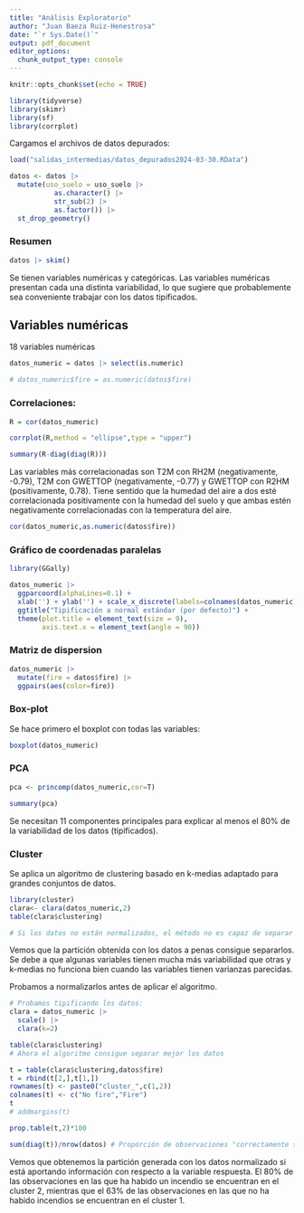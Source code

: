 ```yaml
---
title: "Análisis Exploratorio"
author: "Juan Baeza Ruiz-Henestrosa"
date: "`r Sys.Date()`"
output: pdf_document
editor_options: 
  chunk_output_type: console
---
```


```r
knitr::opts_chunk$set(echo = TRUE)
```

```r
library(tidyverse)
library(skimr)
library(sf)
library(corrplot)
```


Cargamos el archivos de datos depurados:

```r
load("salidas_intermedias/datos_depurados2024-03-30.RData")
```

```r
datos <- datos |> 
  mutate(uso_suelo = uso_suelo |> 
           as.character() |> 
           str_sub(2) |> 
           as.factor()) |> 
  st_drop_geometry()
```


### Resumen

```r
datos |> skim()
```

Se tienen variables numéricas y categóricas. Las variables numéricas presentan cada una distinta variabilidad, lo que sugiere que probablemente sea conveniente trabajar con los datos tipificados.

## Variables numéricas

18 variables numéricas

```r
datos_numeric = datos |> select(is.numeric)

# datos_numeric$fire = as.numeric(datos$fire)
```


### Correlaciones:

```r
R = cor(datos_numeric)
```


```r
corrplot(R,method = "ellipse",type = "upper")

summary(R-diag(diag(R)))
```

Las variables más correlacionadas son T2M con RH2M (negativamente, -0.79), T2M con GWETTOP (negativamente, -0.77) y GWETTOP con R2HM (positivamente, 0.78). Tiene sentido que la humedad del aire a dos esté correlacionada positivamente con la humedad del suelo y que ambas estén negativamente correlacionadas con la temperatura del aire.


```r
cor(datos_numeric,as.numeric(datos$fire))
```

### Gráfico de coordenadas paralelas
```r
library(GGally)

datos_numeric |> 
  ggparcoord(alphaLines=0.1) +
  xlab('') + ylab('') + scale_x_discrete(labels=colnames(datos_numeric)) +
  ggtitle("Tipificación a normal estándar (por defecto)") +
  theme(plot.title = element_text(size = 9),
        axis.text.x = element_text(angle = 90))
```

### Matriz de dispersion
```r
datos_numeric |>  
  mutate(fire = datos$fire) |> 
  ggpairs(aes(color=fire))
```


### Box-plot

Se hace primero el boxplot con todas las variables:

```r
boxplot(datos_numeric)
```


### PCA

```r
pca <- princomp(datos_numeric,cor=T)

summary(pca)
```

Se necesitan 11 componentes principales para explicar al menos el 80% de la variabilidad de los datos (tipificados).

### Cluster

Se aplica un algoritmo de clustering basado en k-medias adaptado para grandes conjuntos de datos.

```r
library(cluster)
clara<- clara(datos_numeric,2)
table(clara$clustering)

# Si los datos no están normalizados, el método no es capaz de separar los datos
```

Vemos que la partición obtenida con los datos a penas consigue separarlos. Se debe a que algunas variables tienen mucha más variabilidad que otras y k-medias no funciona bien cuando las variables tienen varianzas parecidas. 

Probamos a normalizarlos antes de aplicar el algoritmo.

```r
# Probamos tipificando los datos:
clara = datos_numeric |> 
  scale() |> 
  clara(k=2)

table(clara$clustering)
# Ahora el algoritmo consigue separar mejor los datos

t = table(clara$clustering,datos$fire)
t = rbind(t[2,],t[1,])
rownames(t) <- paste0("cluster_",c(1,2))
colnames(t) <- c("No fire","Fire")
t
# addmargins(t)

prop.table(t,2)*100

sum(diag(t))/nrow(datos) # Proporción de observaciones "correctamente separada"
```
Vemos que obtenemos la partición generada con los datos normalizado si está aportando información con respecto a la variable respuesta. El 80% de las observaciones en las que ha habido un incendio se encuentran en el cluster 2, mientras que el 63% de las observaciones en las que no ha habido incendios se encuentran en el cluster 1.


